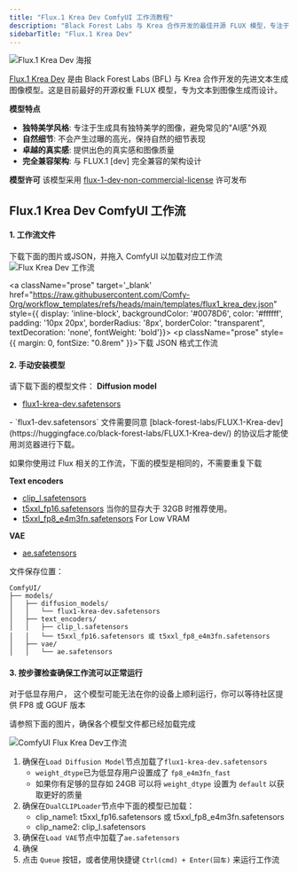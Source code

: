```yaml
---
title: "Flux.1 Krea Dev ComfyUI 工作流教程"
description: "Black Forest Labs 与 Krea 合作开发的最佳开源 FLUX 模型，专注于独特美学风格和自然细节，避免 AI 感，提供卓越的真实感和图像质量。"
sidebarTitle: "Flux.1 Krea Dev"
---
```



![Flux.1 Krea Dev 海报](/images/tutorial/flux/flux_1_krea_dev_poster.jpg)

[Flux.1 Krea Dev](https://huggingface.co/black-forest-labs/FLUX.1-Krea-dev) 是由 Black Forest Labs (BFL) 与 Krea 合作开发的先进文本生成图像模型。这是目前最好的开源权重 FLUX 模型，专为文本到图像生成而设计。

**模型特点**

- **独特美学风格**: 专注于生成具有独特美学的图像，避免常见的"AI感"外观
- **自然细节**: 不会产生过曝的高光，保持自然的细节表现
- **卓越的真实感**: 提供出色的真实感和图像质量
- **完全兼容架构**: 与 FLUX.1 [dev] 完全兼容的架构设计

**模型许可**
该模型采用 [flux-1-dev-non-commercial-license](https://huggingface.co/black-forest-labs/FLUX.1-Krea-dev/blob/main/LICENSE.md) 许可发布

## Flux.1 Krea Dev ComfyUI 工作流

<UpdateReminder />

#### 1. 工作流文件

下载下面的图片或JSON，并拖入 ComfyUI 以加载对应工作流
![Flux Krea Dev 工作流](https://raw.githubusercontent.com/Comfy-Org/example_workflows/main/flux/krea/flux1_krea_dev.png)

<a className="prose"  target='_blank'  href="https://raw.githubusercontent.com/Comfy-Org/workflow_templates/refs/heads/main/templates/flux1_krea_dev.json" style={{ display: 'inline-block', backgroundColor: '#0078D6', color: '#ffffff', padding: '10px 20px', borderRadius: '8px', borderColor: "transparent", textDecoration: 'none', fontWeight: 'bold'}}>
    <p className="prose" style={{ margin: 0, fontSize: "0.8rem" }}>下载 JSON 格式工作流</p>
</a>

#### 2. 手动安装模型

请下载下面的模型文件：
**Diffusion model**

- [flux1-krea-dev.safetensors](https://huggingface.co/black-forest-labs/FLUX.1-Krea-dev/resolve/main/flux1-krea-dev.safetensors) 
<Note>
- `flux1-dev.safetensors` 文件需要同意 [black-forest-labs/FLUX.1-Krea-dev](https://huggingface.co/black-forest-labs/FLUX.1-Krea-dev/) 的协议后才能使用浏览器进行下载。
</Note>

如果你使用过 Flux 相关的工作流，下面的模型是相同的，不需要重复下载

**Text encoders**
- [clip_l.safetensors](https://huggingface.co/comfyanonymous/flux_text_encoders/resolve/main/clip_l.safetensors?download=true)
- [t5xxl_fp16.safetensors](https://huggingface.co/comfyanonymous/flux_text_encoders/resolve/main/t5xxl_fp16.safetensors?download=true) 当你的显存大于 32GB 时推荐使用。
- [t5xxl_fp8_e4m3fn.safetensors](https://huggingface.co/comfyanonymous/flux_text_encoders/resolve/main/t5xxl_fp8_e4m3fn.safetensors)  For Low VRAM

**VAE**
- [ae.safetensors](https://huggingface.co/black-forest-labs/FLUX.1-schnell/resolve/main/ae.safetensors?download=true)

文件保存位置：
```
ComfyUI/
├── models/
│   ├── diffusion_models/
│   │   └── flux1-krea-dev.safetensors
│   ├── text_encoders/
│   │   ├── clip_l.safetensors
│   │   └── t5xxl_fp16.safetensors 或 t5xxl_fp8_e4m3fn.safetensors
│   ├── vae/
│   │   └── ae.safetensors

```

#### 3. 按步骤检查确保工作流可以正常运行

<Tip>
    对于低显存用户， 这个模型可能无法在你的设备上顺利运行，你可以等待社区提供 FP8 或 GGUF 版本
</Tip>

请参照下面的图片，确保各个模型文件都已经加载完成

![ComfyUI Flux Krea Dev工作流](/images/tutorial/flux/flux_1_krea_dev_guide.jpg)

1. 确保在`Load Diffusion Model`节点加载了`flux1-krea-dev.safetensors`
    - `weight_dtype`已为低显存用户设置成了 `fp8_e4m3fn_fast` 
    - 如果你有足够的显存如 24GB 可以将 `weight_dtype` 设置为 `default` 以获取更好的质量
2. 确保在`DualCLIPLoader`节点中下面的模型已加载：
   - clip_name1: t5xxl_fp16.safetensors 或 t5xxl_fp8_e4m3fn.safetensors
   - clip_name2: clip_l.safetensors
3. 确保在`Load VAE`节点中加载了`ae.safetensors`
4. 确保
4. 点击 `Queue` 按钮，或者使用快捷键 `Ctrl(cmd) + Enter(回车)` 来运行工作流